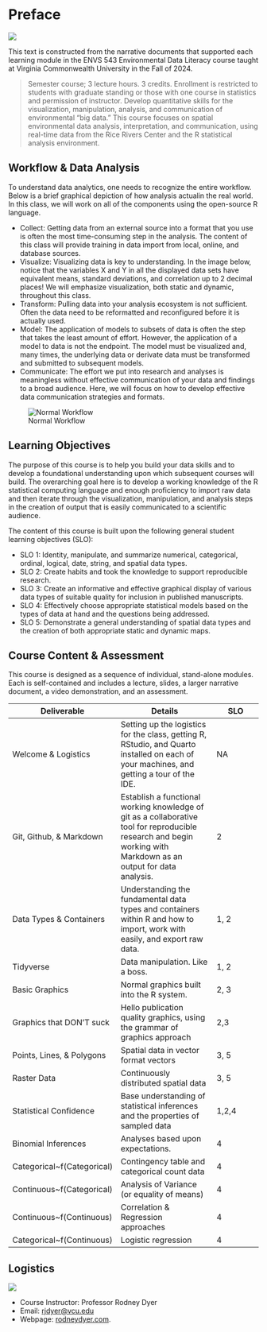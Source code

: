 # Preface {.unnumbered}

![](media/DataAnimation.gif)

This text is constructed from the narrative documents that supported each learning module in the ENVS 543 Environmental Data Literacy course taught at Virginia Commonwealth University in the Fall of 2024.

> Semester course; 3 lecture hours. 3 credits. Enrollment is restricted to students with graduate standing or those with one course in statistics and permission of instructor. Develop quantitative skills for the visualization, manipulation, analysis, and communication of environmental "big data." This course focuses on spatial environmental data analysis, interpretation, and communication, using real-time data from the Rice Rivers Center and the R statistical analysis environment.

## Workflow & Data Analysis

To understand data analytics, one needs to recognize the entire workflow. Below is a brief graphical depiction of how analysis actualin the real world. In this class, we will work on all of the components using the open-source R language.

-   Collect: Getting data from an external source into a format that you use is often the most time-consuming step in the analysis. The content of this class will provide training in data import from local, online, and database sources.\
-   Visualize: Visualizing data is key to understanding. In the image below, notice that the variables X and Y in all the displayed data sets have equivalent means, standard deviations, and correlation up to 2 decimal places! We will emphasize visualization, both static and dynamic, throughout this class.\
-   Transform: Pulling data into your analysis ecosystem is not sufficient. Often the data need to be reformatted and reconfigured before it is actually used.\
-   Model: The application of models to subsets of data is often the step that takes the least amount of effort. However, the application of a model to data is not the endpoint. The model must be visualized and, many times, the underlying data or derivate data must be transformed and submitted to subsequent models.\
-   Communicate: The effort we put into research and analyses is meaningless without effective communication of your data and findings to a broad audience. Here, we will focus on how to develop effective data communication strategies and formats.

![Normal Workflow](media/workflow.png)

## Learning Objectives

The purpose of this course is to help you build your data skills and to develop a foundational understanding upon which subsequent courses will build. The overarching goal here is to develop a working knowledge of the R statistical computing language and enough proficiency to import raw data and then iterate through the visualization, manipulation, and analysis steps in the creation of output that is easily communicated to a scientific audience.

The content of this course is built upon the following general student learning objectives (SLO):

-   SLO 1: Identity, manipulate, and summarize numerical, categorical, ordinal, logical, date, string, and spatial data types.
-   SLO 2: Create habits and took the knowledge to support reproducible research.
-   SLO 3: Create an informative and effective graphical display of various data types of suitable quality for inclusion in published manuscripts.
-   SLO 4: Effectively choose appropriate statistical models based on the types of data at hand and the questions being addressed.
-   SLO 5: Demonstrate a general understanding of spatial data types and the creation of both appropriate static and dynamic maps.

## Course Content & Assessment

This course is designed as a sequence of individual, stand-alone modules. Each is self-contained and includes a lecture, slides, a larger narrative document, a video demonstration, and an assessment.

| Deliverable | Details | SLO |
|------------------|------------------------------------|------------------|
| Welcome & Logistics | Setting up the logistics for the class, getting R, RStudio, and Quarto installed on each of your machines, and getting a tour of the IDE. | NA |
| Git, Github, & Markdown | Establish a functional working knowledge of git as a collaborative tool for reproducible research and begin working with Markdown as an output for data analysis. | 2 |
| Data Types & Containers | Understanding the fundamental data types and containers within R and how to import, work with easily, and export raw data. | 1, 2 |
| Tidyverse | Data manipulation. Like a boss. | 1, 2 |
| Basic Graphics | Normal graphics built into the R system. | 2, 3 |
| Graphics that DON’T suck | Hello publication quality graphics, using the grammar of graphics approach | 2,3 |
| Points, Lines, & Polygons | Spatial data in vector format vectors | 3, 5 |
| Raster Data | Continuously distributed spatial data | 3, 5 |
| Statistical Confidence | Base understanding of statistical inferences and the properties of sampled data | 1,2,4 |
| Binomial Inferences | Analyses based upon expectations. | 4 |
| Categorical\~f(Categorical) | Contingency table and categorical count data | 4 |
| Continuous\~f(Categorical) | Analysis of Variance (or equality of means) | 4 |
| Continuous\~f(Continuous) | Correlation & Regression approaches | 4 |
| Categorical\~f(Continuous) | Logistic regression | 4 |

## Logistics

![](https://github.com/DyerlabTeaching/ENVS-543/raw/main/media/dyer.png)

-   Course Instructor: Professor Rodney Dyer
-   Email: [rjdyer\@vcu.edu](mailto://rjdyer@vcu.edu)
-   Webpage: [rodneydyer.com](https://rodneydyer.com).

